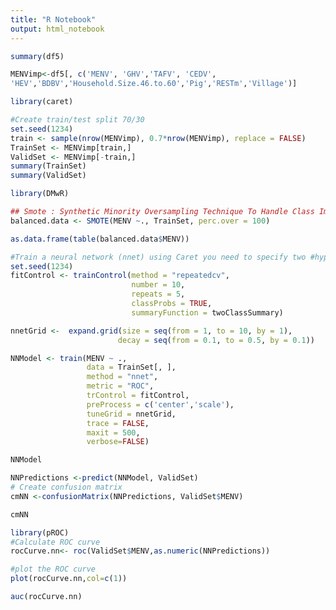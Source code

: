 ---
title: "R Notebook"
output: html_notebook
---



```{r}
summary(df5)
```
```{r}
MENVimp<-df5[, c('MENV', 'GHV','TAFV', 'CEDV',
'HEV','BDBV','Household.Size.46.to.60','Pig','RESTm','Village')]
```

```{r}
library(caret)
```

```{r}
#Create train/test split 70/30
set.seed(1234)
train <- sample(nrow(MENVimp), 0.7*nrow(MENVimp), replace = FALSE)
TrainSet <- MENVimp[train,]
ValidSet <- MENVimp[-train,]
summary(TrainSet)
summary(ValidSet)
```
```{r}
library(DMwR)

## Smote : Synthetic Minority Oversampling Technique To Handle Class Imbalance In Binary Classification; code below puts it at 1:1 balance
balanced.data <- SMOTE(MENV ~., TrainSet, perc.over = 100)

as.data.frame(table(balanced.data$MENV))
```
```{r}
#Train a neural network (nnet) using Caret you need to specify two #hyper-parameters: size and decay. Size is the number of units in hidden #layer (nnet fit a single hidden layer neural network) and decay is the #regularization parameter to avoid over-fitting. Keep in mind that for each #R package the name of the hyper-parameters can change. This prevents overfitting as opposed to the previous code.
set.seed(1234)
fitControl <- trainControl(method = "repeatedcv", 
                           number = 10, 
                           repeats = 5, 
                           classProbs = TRUE, 
                           summaryFunction = twoClassSummary)

nnetGrid <-  expand.grid(size = seq(from = 1, to = 10, by = 1),
                        decay = seq(from = 0.1, to = 0.5, by = 0.1))

NNModel <- train(MENV ~ ., 
                 data = TrainSet[, ],
                 method = "nnet",
                 metric = "ROC",
                 trControl = fitControl,
                 preProcess = c('center','scale'),
                 tuneGrid = nnetGrid,
                 trace = FALSE,
                 maxit = 500,
                 verbose=FALSE)
```
```{r}
NNModel
```
```{r}
NNPredictions <-predict(NNModel, ValidSet)
# Create confusion matrix
cmNN <-confusionMatrix(NNPredictions, ValidSet$MENV)
```

```{r}
cmNN
```

```{r}
library(pROC)
#Calculate ROC curve
rocCurve.nn<- roc(ValidSet$MENV,as.numeric(NNPredictions))
```

```{r}
#plot the ROC curve
plot(rocCurve.nn,col=c(1))
```
```{r}
auc(rocCurve.nn)
```

